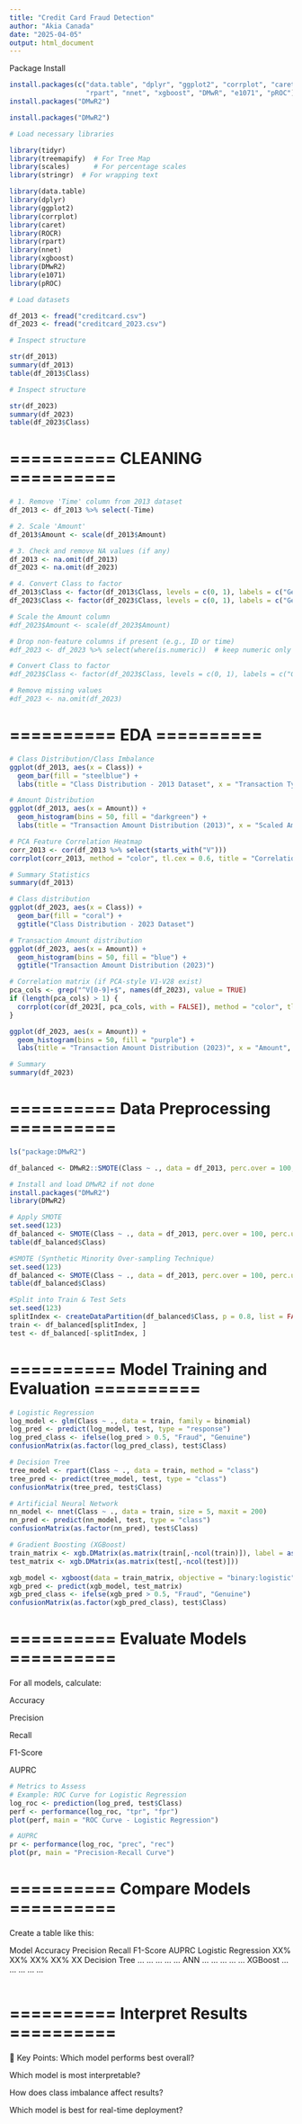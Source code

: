 ```yaml
---
title: "Credit Card Fraud Detection"
author: "Akia Canada"
date: "2025-04-05"
output: html_document
---
```



Package Install

```r
install.packages(c("data.table", "dplyr", "ggplot2", "corrplot", "caret", "ROCR", 
                   "rpart", "nnet", "xgboost", "DMwR", "e1071", "pROC"))
install.packages("DMwR2")

```

```r
install.packages("DMwR2")
```



```r
# Load necessary libraries

library(tidyr)
library(treemapify)  # For Tree Map
library(scales)      # For percentage scales
library(stringr)  # For wrapping text

library(data.table)
library(dplyr)
library(ggplot2)
library(corrplot)
library(caret)
library(ROCR)
library(rpart)
library(nnet)
library(xgboost)
library(DMwR2)
library(e1071)
library(pROC)


```





```r
# Load datasets 

df_2013 <- fread("creditcard.csv")          
df_2023 <- fread("creditcard_2023.csv")      
```


```r
# Inspect structure

str(df_2013)
summary(df_2013)
table(df_2013$Class)
```



```r
# Inspect structure

str(df_2023)
summary(df_2023)
table(df_2023$Class)

```


# ========== CLEANING ==========

```r
# 1. Remove 'Time' column from 2013 dataset
df_2013 <- df_2013 %>% select(-Time)
```


```r
# 2. Scale 'Amount'
df_2013$Amount <- scale(df_2013$Amount)
```

```r
# 3. Check and remove NA values (if any)
df_2013 <- na.omit(df_2013)
df_2023 <- na.omit(df_2023)
```

```r
# 4. Convert Class to factor
df_2013$Class <- factor(df_2013$Class, levels = c(0, 1), labels = c("Genuine", "Fraud"))
df_2023$Class <- factor(df_2023$Class, levels = c(0, 1), labels = c("Genuine", "Fraud"))

```


```r
# Scale the Amount column
#df_2023$Amount <- scale(df_2023$Amount)

# Drop non-feature columns if present (e.g., ID or time)
#df_2023 <- df_2023 %>% select(where(is.numeric))  # keep numeric only

# Convert Class to factor
#df_2023$Class <- factor(df_2023$Class, levels = c(0, 1), labels = c("Genuine", "Fraud"))

# Remove missing values
#df_2023 <- na.omit(df_2023)

```



# ========== EDA ==========

```r
# Class Distribution/Class Imbalance
ggplot(df_2013, aes(x = Class)) +
  geom_bar(fill = "steelblue") +
  labs(title = "Class Distribution - 2013 Dataset", x = "Transaction Type", y = "Count")

```

```r
# Amount Distribution
ggplot(df_2013, aes(x = Amount)) +
  geom_histogram(bins = 50, fill = "darkgreen") +
  labs(title = "Transaction Amount Distribution (2013)", x = "Scaled Amount", y = "Frequency")

```

```r
# PCA Feature Correlation Heatmap
corr_2013 <- cor(df_2013 %>% select(starts_with("V")))
corrplot(corr_2013, method = "color", tl.cex = 0.6, title = "Correlation Heatmap (PCA Features - 2013)")

```

```r
# Summary Statistics
summary(df_2013)
```




```r
# Class distribution
ggplot(df_2023, aes(x = Class)) +
  geom_bar(fill = "coral") +
  ggtitle("Class Distribution - 2023 Dataset")

```


```r
# Transaction Amount distribution
ggplot(df_2023, aes(x = Amount)) +
  geom_histogram(bins = 50, fill = "blue") +
  ggtitle("Transaction Amount Distribution (2023)")
```



```r
# Correlation matrix (if PCA-style V1-V28 exist)
pca_cols <- grep("^V[0-9]+$", names(df_2023), value = TRUE)
if (length(pca_cols) > 1) {
  corrplot(cor(df_2023[, pca_cols, with = FALSE]), method = "color", tl.cex = 0.6)
}

```

```r
ggplot(df_2023, aes(x = Amount)) +
  geom_histogram(bins = 50, fill = "purple") +
  labs(title = "Transaction Amount Distribution (2023)", x = "Amount", y = "Frequency")

```

```r
# Summary
summary(df_2023)
```


# ========== Data Preprocessing ==========

```r
ls("package:DMwR2")
```

```r
df_balanced <- DMwR2::SMOTE(Class ~ ., data = df_2013, perc.over = 100, perc.under = 200)

```


```r
# Install and load DMwR2 if not done
install.packages("DMwR2")
library(DMwR2)

# Apply SMOTE
set.seed(123)
df_balanced <- SMOTE(Class ~ ., data = df_2013, perc.over = 100, perc.under = 200)
table(df_balanced$Class)

```



```r
#SMOTE (Synthetic Minority Over-sampling Technique)
set.seed(123)
df_balanced <- SMOTE(Class ~ ., data = df_2013, perc.over = 100, perc.under = 200)
table(df_balanced$Class)

```


```r
#Split into Train & Test Sets
set.seed(123)
splitIndex <- createDataPartition(df_balanced$Class, p = 0.8, list = FALSE)
train <- df_balanced[splitIndex, ]
test <- df_balanced[-splitIndex, ]
```

# ========== Model Training and Evaluation ==========

```r
# Logistic Regression
log_model <- glm(Class ~ ., data = train, family = binomial)
log_pred <- predict(log_model, test, type = "response")
log_pred_class <- ifelse(log_pred > 0.5, "Fraud", "Genuine")
confusionMatrix(as.factor(log_pred_class), test$Class)

```

```r
# Decision Tree
tree_model <- rpart(Class ~ ., data = train, method = "class")
tree_pred <- predict(tree_model, test, type = "class")
confusionMatrix(tree_pred, test$Class)

```

```r
# Artificial Neural Network
nn_model <- nnet(Class ~ ., data = train, size = 5, maxit = 200)
nn_pred <- predict(nn_model, test, type = "class")
confusionMatrix(as.factor(nn_pred), test$Class)
```

```r
# Gradient Boosting (XGBoost)
train_matrix <- xgb.DMatrix(as.matrix(train[,-ncol(train)]), label = as.numeric(train$Class) - 1)
test_matrix <- xgb.DMatrix(as.matrix(test[,-ncol(test)]))

xgb_model <- xgboost(data = train_matrix, objective = "binary:logistic", nrounds = 100, verbose = 0)
xgb_pred <- predict(xgb_model, test_matrix)
xgb_pred_class <- ifelse(xgb_pred > 0.5, "Fraud", "Genuine")
confusionMatrix(as.factor(xgb_pred_class), test$Class)

```

# ========== Evaluate Models ==========

For all models, calculate:

Accuracy

Precision

Recall

F1-Score

AUPRC

```r
# Metrics to Assess
# Example: ROC Curve for Logistic Regression
log_roc <- prediction(log_pred, test$Class)
perf <- performance(log_roc, "tpr", "fpr")
plot(perf, main = "ROC Curve - Logistic Regression")

# AUPRC
pr <- performance(log_roc, "prec", "rec")
plot(pr, main = "Precision-Recall Curve")

```


# ========== Compare Models ==========

Create a table like this:

Model	Accuracy	Precision	Recall	F1-Score	AUPRC
Logistic Regression	XX%	XX%	XX%	XX%	XX
Decision Tree	...	...	...	...	...
ANN	...	...	...	...	...
XGBoost	...	...	...	...	...

```r

```


# ========== Interpret Results ==========
📌 Key Points:
Which model performs best overall?

Which model is most interpretable?

How does class imbalance affect results?

Which model is best for real-time deployment?
